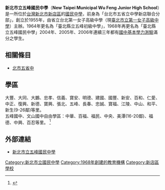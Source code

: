 {{Infobox School
| name = 新北市立五峰國民中學
| other_name = <small>New Taipei Municipal Wu Feng Junior High School</small>
| image = 
| motto = 誠 實 勤 儉
| established = 1968年
| type = 市立國中
| district = [[新北市|新北市]][[新店區|新店區]]
| grades = 國一至國三
| principal = 呂治中
| faculty =  
| staff =  
| students = 
| athletics = 
| conference =
| colors = 
| magazine = 
| free_label = 
| free_text = 
| free_label2 = 
| free_text2 = 
| free_label3 = 
| free_text3 = 
| address ={{flagicon|TWN}}[[新北市|新北市]][[新店區|新店區]]中興路一段253號
| tel=+886-2-2911-2005
| fax=+886-2-2912-6463
| website = [http://163.20.42.5/ 163.20.42.5]
}}

'''新北市立五峰國民中學'''（'''New Taipei Municipal Wu Feng Junior High School'''）是一所位於[[台灣|台灣]][[新北市|新北市]][[新店區|新店區]]的[[國民中學|國民中學]]，前身為「台北市五省立中學新店聯合分部」，創立於1955年，由省立台北第一女子高級中學（現[[臺北市立第一女子高級中學|臺北市立第一女子高級中學]]）主辦。1964年更名為「臺北縣立五峰初級中學」，1968年再更名為「臺北縣立五峰國民中學」2004年、2005年、2006年連續三年都有[[國中基本學力測驗|國中基本學力測驗]]滿分之學生。

==相關條目==
*[[北市五省中|北市五省中]]

==學區==
大豐、大同、大鵬、忠孝、信義、寶安、明德、建國、國豐、新安、百和、仁愛、中正、復興、新德、寶興、張北、五峰、長春、忠誠、寶福、江陵、中山、和平、新生(9-26鄰)等里。<br />
五峰國中、文山國中自由學區：中華、百福、福民、中央、美潭(16-20鄰)、福德、中興、百忍等里。
<ref>{{cite web|url=https://www.xindian.ntpc.gov.tw/news/index.php?mode=data&id=2192&parent_id=10003&type_id=10028|language=zh-tw|title=新北市新店區108學年度國中學區一覽表|publisher=新北市新店區公所|date=2019-03-15|accessdate=2019-05-22|archive-date=2020-10-24|archive-url=https://web.archive.org/web/20201024122802/https://www.xindian.ntpc.gov.tw/news/index.php?mode=data&id=2192&parent_id=10003&type_id=10028|dead-url=no}}</ref>

==外部連結==
*[https://web.archive.org/web/20130509094201/http://163.20.42.5/ 新北市立五峰國民中學]

{{TW-edu-stub}}
{{新北市中學列表}}
[[Category:新北市立國民中學|Category:新北市立國民中學]]
[[Category:1968年創建的教育機構|Category:1968年創建的教育機構]]
<references />
[[Category:新店區學校|Category:新店區學校]]